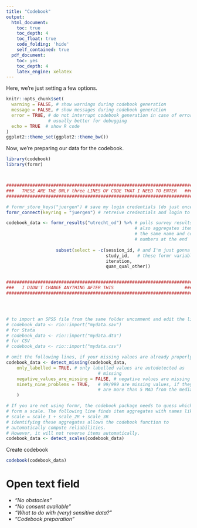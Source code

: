 ```yaml
---
title: "Codebook"
output:
  html_document:
    toc: true
    toc_depth: 4
    toc_float: true
    code_folding: 'hide'
    self_contained: true
  pdf_document:
    toc: yes
    toc_depth: 4
    latex_engine: xelatex
---
```


Here, we're just setting a few options.

```r
knitr::opts_chunk$set(
  warning = FALSE, # show warnings during codebook generation
  message = FALSE, # show messages during codebook generation
  error = TRUE, # do not interrupt codebook generation in case of errors,
                # usually better for debugging
  echo = TRUE  # show R code
)
ggplot2::theme_set(ggplot2::theme_bw())

```

Now, we're preparing our data for the codebook.

```r
library(codebook)
library(formr)



############################################################################## #
###   THESE ARE THE ONLY three LINES OF CODE THAT I NEED TO ENTER   ########## #
############################################################################## #

# formr_store_keys("juergen") # save my login credentials (do just once)
formr_connect(keyring = "juergen") # retreive credentials and login to formr

codebook_data <- formr_results("utrecht_od") %>% # pulls survey results
                                                 # also aggregates items with 
                                                 # the same name and continuous
                                                 # numbers at the end
  
                   subset(select = -c(session_id, # and I'm just gonna delete
                                      study_id,   # these formr variables
                                      iteration,
                                      quan_qual_other))


############################################################################## #
###   I DIDN'T CHANGE ANYTHING AFTER THIS                           ########## #
############################################################################## #




# to import an SPSS file from the same folder uncomment and edit the line below
# codebook_data <- rio::import("mydata.sav")
# for Stata
# codebook_data <- rio::import("mydata.dta")
# for CSV
# codebook_data <- rio::import("mydata.csv")

# omit the following lines, if your missing values are already properly labelled
codebook_data <- detect_missing(codebook_data,
    only_labelled = TRUE, # only labelled values are autodetected as
                                   # missing
    negative_values_are_missing = FALSE, # negative values are missing values
    ninety_nine_problems = TRUE,   # 99/999 are missing values, if they
                                   # are more than 5 MAD from the median
    )

# If you are not using formr, the codebook package needs to guess which items
# form a scale. The following line finds item aggregates with names like this:
# scale = scale_1 + scale_2R + scale_3R
# identifying these aggregates allows the codebook function to
# automatically compute reliabilities.
# However, it will not reverse items automatically.
codebook_data <- detect_scales(codebook_data)
```


Create codebook

```r
codebook(codebook_data)
```


# Open text field

* *"No obstacles"*
* *"No consent available"*
* *"What to do with (very) sensitive data?"*
* *"Codebook preparation"*
